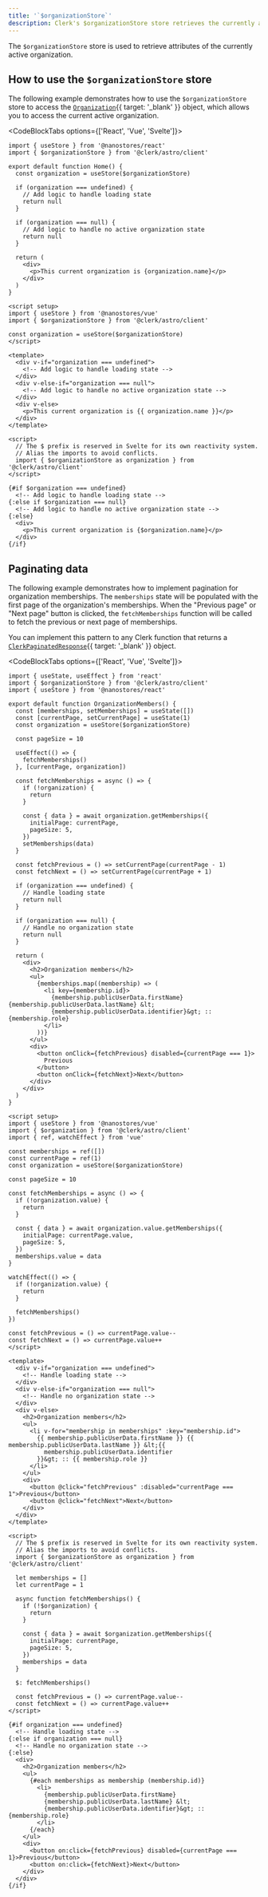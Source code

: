 ```yaml
---
title: '`$organizationStore`'
description: Clerk's $organizationStore store retrieves the currently active organization.
---
```


The `$organizationStore` store is used to retrieve attributes of the currently active organization.

## How to use the `$organizationStore` store

The following example demonstrates how to use the `$organizationStore` store to access the [`Organization`](/docs/references/javascript/organization){{ target: '_blank' }} object, which allows you to access the current active organization.

<CodeBlockTabs options={['React', 'Vue', 'Svelte']}>
  ```tsx {{ filename: 'organization.tsx' }}
  import { useStore } from '@nanostores/react'
  import { $organizationStore } from '@clerk/astro/client'

  export default function Home() {
    const organization = useStore($organizationStore)

    if (organization === undefined) {
      // Add logic to handle loading state
      return null
    }

    if (organization === null) {
      // Add logic to handle no active organization state
      return null
    }

    return (
      <div>
        <p>This current organization is {organization.name}</p>
      </div>
    )
  }
  ```

  ```vue {{ filename: 'organization.vue' }}
  <script setup>
  import { useStore } from '@nanostores/vue'
  import { $organizationStore } from '@clerk/astro/client'

  const organization = useStore($organizationStore)
  </script>

  <template>
    <div v-if="organization === undefined">
      <!-- Add logic to handle loading state -->
    </div>
    <div v-else-if="organization === null">
      <!-- Add logic to handle no active organization state -->
    </div>
    <div v-else>
      <p>This current organization is {{ organization.name }}</p>
    </div>
  </template>
  ```

  ```svelte {{ filename: 'organization.svelte' }}
  <script>
    // The $ prefix is reserved in Svelte for its own reactivity system.
    // Alias the imports to avoid conflicts.
    import { $organizationStore as organization } from '@clerk/astro/client'
  </script>

  {#if $organization === undefined}
    <!-- Add logic to handle loading state -->
  {:else if $organization === null}
    <!-- Add logic to handle no active organization state -->
  {:else}
    <div>
      <p>This current organization is {$organization.name}</p>
    </div>
  {/if}
  ```
</CodeBlockTabs>

## Paginating data

The following example demonstrates how to implement pagination for organization memberships. The `memberships` state will be populated with the first page of the organization's memberships. When the "Previous page" or "Next page" button is clicked, the `fetchMemberships` function will be called to fetch the previous or next page of memberships.

You can implement this pattern to any Clerk function that returns a [`ClerkPaginatedResponse`](/docs/references/javascript/types/clerk-paginated-response#clerk-paginated-response){{ target: '_blank' }} object.

<CodeBlockTabs options={['React', 'Vue', 'Svelte']}>
  ```tsx {{ filename: 'members.tsx' }}
  import { useState, useEffect } from 'react'
  import { $organizationStore } from '@clerk/astro/client'
  import { useStore } from '@nanostores/react'

  export default function OrganizationMembers() {
    const [memberships, setMemberships] = useState([])
    const [currentPage, setCurrentPage] = useState(1)
    const organization = useStore($organizationStore)

    const pageSize = 10

    useEffect(() => {
      fetchMemberships()
    }, [currentPage, organization])

    const fetchMemberships = async () => {
      if (!organization) {
        return
      }

      const { data } = await organization.getMemberships({
        initialPage: currentPage,
        pageSize: 5,
      })
      setMemberships(data)
    }

    const fetchPrevious = () => setCurrentPage(currentPage - 1)
    const fetchNext = () => setCurrentPage(currentPage + 1)

    if (organization === undefined) {
      // Handle loading state
      return null
    }

    if (organization === null) {
      // Handle no organization state
      return null
    }

    return (
      <div>
        <h2>Organization members</h2>
        <ul>
          {memberships.map((membership) => (
            <li key={membership.id}>
              {membership.publicUserData.firstName} {membership.publicUserData.lastName} &lt;
              {membership.publicUserData.identifier}&gt; :: {membership.role}
            </li>
          ))}
        </ul>
        <div>
          <button onClick={fetchPrevious} disabled={currentPage === 1}>
            Previous
          </button>
          <button onClick={fetchNext}>Next</button>
        </div>
      </div>
    )
  }
  ```

  ```vue {{ filename: 'members.vue' }}
  <script setup>
  import { useStore } from '@nanostores/vue'
  import { $organization } from '@clerk/astro/client'
  import { ref, watchEffect } from 'vue'

  const memberships = ref([])
  const currentPage = ref(1)
  const organization = useStore($organizationStore)

  const pageSize = 10

  const fetchMemberships = async () => {
    if (!organization.value) {
      return
    }

    const { data } = await organization.value.getMemberships({
      initialPage: currentPage.value,
      pageSize: 5,
    })
    memberships.value = data
  }

  watchEffect(() => {
    if (!organization.value) {
      return
    }

    fetchMemberships()
  })

  const fetchPrevious = () => currentPage.value--
  const fetchNext = () => currentPage.value++
  </script>

  <template>
    <div v-if="organization === undefined">
      <!-- Handle loading state -->
    </div>
    <div v-else-if="organization === null">
      <!-- Handle no organization state -->
    </div>
    <div v-else>
      <h2>Organization members</h2>
      <ul>
        <li v-for="membership in memberships" :key="membership.id">
          {{ membership.publicUserData.firstName }} {{ membership.publicUserData.lastName }} &lt;{{
            membership.publicUserData.identifier
          }}&gt; :: {{ membership.role }}
        </li>
      </ul>
      <div>
        <button @click="fetchPrevious" :disabled="currentPage === 1">Previous</button>
        <button @click="fetchNext">Next</button>
      </div>
    </div>
  </template>
  ```

  ```svelte {{ filename: 'members.svelte' }}
  <script>
    // The $ prefix is reserved in Svelte for its own reactivity system.
    // Alias the imports to avoid conflicts.
    import { $organizationStore as organization } from '@clerk/astro/client'

    let memberships = []
    let currentPage = 1

    async function fetchMemberships() {
      if (!$organization) {
        return
      }

      const { data } = await $organization.getMemberships({
        initialPage: currentPage,
        pageSize: 5,
      })
      memberships = data
    }

    $: fetchMemberships()

    const fetchPrevious = () => currentPage.value--
    const fetchNext = () => currentPage.value++
  </script>

  {#if organization === undefined}
    <!-- Handle loading state -->
  {:else if organization === null}
    <!-- Handle no organization state -->
  {:else}
    <div>
      <h2>Organization members</h2>
      <ul>
        {#each memberships as membership (membership.id)}
          <li>
            {membership.publicUserData.firstName}
            {membership.publicUserData.lastName} &lt;
            {membership.publicUserData.identifier}&gt; :: {membership.role}
          </li>
        {/each}
      </ul>
      <div>
        <button on:click={fetchPrevious} disabled={currentPage === 1}>Previous</button>
        <button on:click={fetchNext}>Next</button>
      </div>
    </div>
  {/if}
  ```
</CodeBlockTabs>
